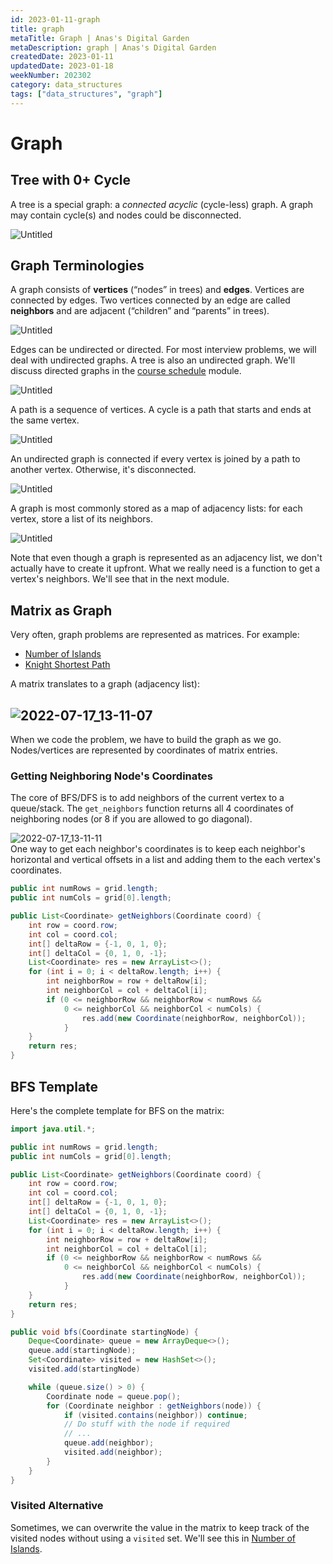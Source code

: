 ```yaml
---
id: 2023-01-11-graph
title: graph
metaTitle: Graph | Anas's Digital Garden
metaDescription: graph | Anas's Digital Garden
createdDate: 2023-01-11
updatedDate: 2023-01-18
weekNumber: 202302
category: data_structures
tags: ["data_structures", "graph"]
---
```


# Graph

## Tree with 0+ Cycle

A tree is a special graph: a *connected* *acyclic* (cycle-less) graph. A graph may contain cycle(s) and nodes could be disconnected.

![Untitled](graph/untitled.png)

## Graph Terminologies

A graph consists of **vertices** (“nodes” in trees) and **edges**. Vertices are connected by edges. Two vertices connected by an edge are called **neighbors** and are adjacent (“children” and “parents” in trees).

![Untitled](graph/untitled-1.png)

Edges can be undirected or directed. For most interview problems, we will deal with undirected graphs. A tree is also an undirected graph. We'll discuss directed graphs in the [course schedule](https://www.educative.io/collection/page/5187571686572032/5949303171317760/6328838970671104) module.

![Untitled](graph/untitled-2.png)

A path is a sequence of vertices. A cycle is a path that starts and ends at the same vertex.

![Untitled](graph/untitled-3.png)

An undirected graph is connected if every vertex is joined by a path to another vertex. Otherwise, it's disconnected.

![Untitled](graph/untitled-4.png)

A graph is most commonly stored as a map of adjacency lists: for each vertex, store a list of its neighbors.

![Untitled](graph/untitled-5.png)

Note that even though a graph is represented as an adjacency list, we don't actually have to create it upfront. What we really need is a function to get a vertex's neighbors. We'll see that in the next module.

## Matrix as Graph

Very often, graph problems are represented as matrices. For example:

- [Number of Islands](https://www.educative.io/collection/page/5187571686572032/5949303171317760/5701561555615744)
- [Knight Shortest Path](https://www.educative.io/collection/page/5187571686572032/5949303171317760/6054014759206912)

A matrix translates to a graph (adjacency list):

![2022-07-17_13-11-07](./graph/2022-07-17_13-11-07.jpg)
---

When we code the problem, we have to build the graph as we go. Nodes/vertices are represented by coordinates of matrix entries.

### Getting Neighboring Node's Coordinates

The core of BFS/DFS is to add neighbors of the current vertex to a queue/stack. The `get_neighbors` function returns all 4 coordinates of neighboring nodes (or 8 if you are allowed to go diagonal).

![2022-07-17_13-11-11](./graph/2022-07-17_13-11-11.jpg)  
One way to get each neighbor's coordinates is to keep each neighbor's horizontal and vertical offsets in a list and adding them to the each vertex's coordinates.

```java
public int numRows = grid.length;
public int numCols = grid[0].length;

public List<Coordinate> getNeighbors(Coordinate coord) {
    int row = coord.row;
    int col = coord.col;
    int[] deltaRow = {-1, 0, 1, 0};
    int[] deltaCol = {0, 1, 0, -1};
    List<Coordinate> res = new ArrayList<>();
    for (int i = 0; i < deltaRow.length; i++) {
        int neighborRow = row + deltaRow[i];
        int neighborCol = col + deltaCol[i];
        if (0 <= neighborRow && neighborRow < numRows &&
            0 <= neighborCol && neighborCol < numCols) {
                res.add(new Coordinate(neighborRow, neighborCol));
            }
    }
    return res;
}
```

## BFS Template

Here's the complete template for BFS on the matrix:

```java
import java.util.*;

public int numRows = grid.length;
public int numCols = grid[0].length;

public List<Coordinate> getNeighbors(Coordinate coord) {
    int row = coord.row;
    int col = coord.col;
    int[] deltaRow = {-1, 0, 1, 0};
    int[] deltaCol = {0, 1, 0, -1};
    List<Coordinate> res = new ArrayList<>();
    for (int i = 0; i < deltaRow.length; i++) {
        int neighborRow = row + deltaRow[i];
        int neighborCol = col + deltaCol[i];
        if (0 <= neighborRow && neighborRow < numRows &&
            0 <= neighborCol && neighborCol < numCols) {
                res.add(new Coordinate(neighborRow, neighborCol));
            }
    }
    return res;
}

public void bfs(Coordinate startingNode) {
    Deque<Coordinate> queue = new ArrayDeque<>();
    queue.add(startingNode);
    Set<Coordinate> visited = new HashSet<>();
    visited.add(startingNode)

    while (queue.size() > 0) {
        Coordinate node = queue.pop();
        for (Coordinate neighbor : getNeighbors(node)) {
            if (visited.contains(neighbor)) continue;
            // Do stuff with the node if required
            // ...
            queue.add(neighbor);
            visited.add(neighbor);
        }
    }
}
```

### Visited Alternative

Sometimes, we can overwrite the value in the matrix to keep track of the visited nodes without using a `visited` set. We'll see this in [Number of Islands](https://www.educative.io/collection/page/5187571686572032/5949303171317760/5701561555615744).
